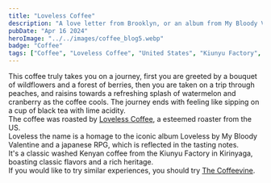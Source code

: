 ```yaml
---
title: "Loveless Coffee"
description: "A love letter from Brooklyn, or an album from My Bloody Valentine "
pubDate: "Apr 16 2024"
heroImage: "../../images/coffee_blog5.webp"
badge: "Coffee"
tags: ["Coffee", "Loveless Coffee", "United States", "Kiunyu Factory", "Wildflowers", "Berries", "Peach", "Raisin", "Watermelon", "Cranberry", "Lime", "Black Tea"]
---
```


This coffee truly takes you on a journey, first you are greeted by a bouquet of wildflowers and a forest of berries, then you are taken
on a trip through peaches, and raisins towards a refreshing splash of watermelon and cranberry as the coffee cools.
The journey ends with feeling like sipping on a cup of black tea with lime acidity.
<br />
The coffee was roasted by [Loveless Coffee](https://lovelesscoffees.coffee/), a esteemed roaster from the US.
<br />
Loveless the name is a homage to the iconic album Loveless by My Bloody Valentine and a japanese RPG, which is reflected in the tasting notes.
<br />
It's a classic washed Kenyan coffee from the Kiunyu Factory in Kirinyaga, boasting classic flavors and a rich heritage.
<br />
If you would like to try similar experiences, you should try [The Coffeevine](https://thecoffeevine.com/).
